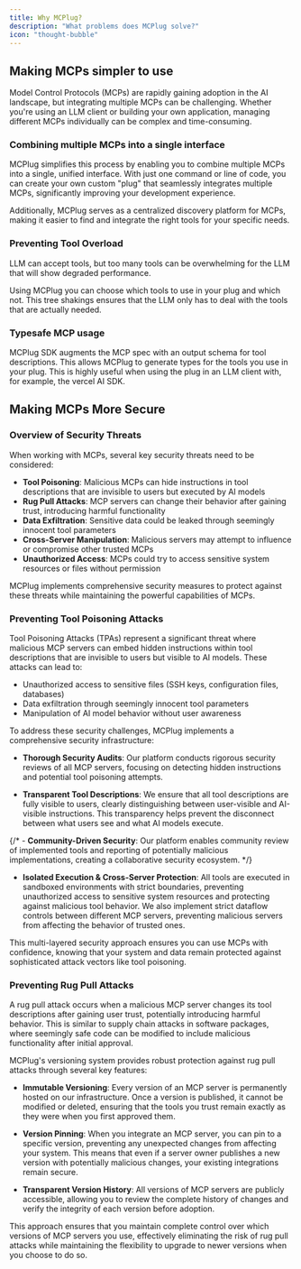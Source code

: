 ```yaml
---
title: Why MCPlug?
description: "What problems does MCPlug solve?"
icon: "thought-bubble"
---
```


## Making MCPs simpler to use

Model Control Protocols (MCPs) are rapidly gaining adoption in the AI landscape, but integrating multiple MCPs can be challenging. Whether you're using an LLM client or building your own application, managing different MCPs individually can be complex and time-consuming.

### Combining multiple MCPs into a single interface

MCPlug simplifies this process by enabling you to combine multiple MCPs into a single, unified interface. With just one command or line of code, you can create your own custom "plug" that seamlessly integrates multiple MCPs, significantly improving your development experience.

Additionally, MCPlug serves as a centralized discovery platform for MCPs, making it easier to find and integrate the right tools for your specific needs.

### Preventing Tool Overload

LLM can accept tools, but too many tools can be overwhelming for the LLM that will show degraded performance.

Using MCPlug you can choose which tools to use in your plug and which not. This tree shakings ensures that the LLM only has to deal with the tools that are actually needed.

### Typesafe MCP usage

MCPlug SDK augments the MCP spec with an output schema for tool descriptions. This allows MCPlug to generate types for the tools you use in your plug. This is highly useful when using the plug in an LLM client with, for example, the vercel AI SDK.

## Making MCPs More Secure

### Overview of Security Threats

When working with MCPs, several key security threats need to be considered:

- **Tool Poisoning**: Malicious MCPs can hide instructions in tool descriptions that are invisible to users but executed by AI models
- **Rug Pull Attacks**: MCP servers can change their behavior after gaining trust, introducing harmful functionality
- **Data Exfiltration**: Sensitive data could be leaked through seemingly innocent tool parameters
- **Cross-Server Manipulation**: Malicious servers may attempt to influence or compromise other trusted MCPs
- **Unauthorized Access**: MCPs could try to access sensitive system resources or files without permission

MCPlug implements comprehensive security measures to protect against these threats while maintaining the powerful capabilities of MCPs.

### Preventing Tool Poisoning Attacks

Tool Poisoning Attacks (TPAs) represent a significant threat where malicious MCP servers can embed hidden instructions within tool descriptions that are invisible to users but visible to AI models. These attacks can lead to:

- Unauthorized access to sensitive files (SSH keys, configuration files, databases)
- Data exfiltration through seemingly innocent tool parameters
- Manipulation of AI model behavior without user awareness

To address these security challenges, MCPlug implements a comprehensive security infrastructure:

- **Thorough Security Audits**: Our platform conducts rigorous security reviews of all MCP servers, focusing on detecting hidden instructions and potential tool poisoning attempts.

- **Transparent Tool Descriptions**: We ensure that all tool descriptions are fully visible to users, clearly distinguishing between user-visible and AI-visible instructions. This transparency helps prevent the disconnect between what users see and what AI models execute.

{/* - **Community-Driven Security**: Our platform enables community review of implemented tools and reporting of potentially malicious implementations, creating a collaborative security ecosystem. */}

- **Isolated Execution & Cross-Server Protection**: All tools are executed in sandboxed environments with strict boundaries, preventing unauthorized access to sensitive system resources and protecting against malicious tool behavior. We also implement strict dataflow controls between different MCP servers, preventing malicious servers from affecting the behavior of trusted ones.

This multi-layered security approach ensures you can use MCPs with confidence, knowing that your system and data remain protected against sophisticated attack vectors like tool poisoning.

### Preventing Rug Pull Attacks

A rug pull attack occurs when a malicious MCP server changes its tool descriptions after gaining user trust, potentially introducing harmful behavior. This is similar to supply chain attacks in software packages, where seemingly safe code can be modified to include malicious functionality after initial approval.

MCPlug's versioning system provides robust protection against rug pull attacks through several key features:

- **Immutable Versioning**: Every version of an MCP server is permanently hosted on our infrastructure. Once a version is published, it cannot be modified or deleted, ensuring that the tools you trust remain exactly as they were when you first approved them.

- **Version Pinning**: When you integrate an MCP server, you can pin to a specific version, preventing any unexpected changes from affecting your system. This means that even if a server owner publishes a new version with potentially malicious changes, your existing integrations remain secure.

- **Transparent Version History**: All versions of MCP servers are publicly accessible, allowing you to review the complete history of changes and verify the integrity of each version before adoption.

This approach ensures that you maintain complete control over which versions of MCP servers you use, effectively eliminating the risk of rug pull attacks while maintaining the flexibility to upgrade to newer versions when you choose to do so.
